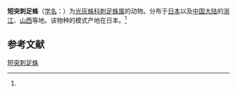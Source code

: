 {{Speciesbox
| name = 短突刺足蛛
| status = 
| status_system = 
| image = 
| genus = Phrurolithus
| species = pennatus
| authority = (Yaginuma, 1969)<ref name='id14208'>{{cite web| url =http://www.bioinfo.cn/db05/BjdwSpecies.php?action=view&id=14208| title =短突刺足蛛| work =《中国动物物种编目数据库》| publisher =中国科学院微生物研究所| author =中国科学院动物研究所| accessdate =2009-04-28| deadurl =yes| archiveurl =https://web.archive.org/web/20160305045436/http://www.bioinfo.cn/db05/BjdwSpecies.php?action=view&id=14208| archivedate =2016-03-05}}</ref>
}}

'''短突刺足蛛'''（[[学名|学名]]：{{lang|la|''Phrurolithus pennatus''}}）为[[光灰蛛科|光灰蛛科]][[刺足蛛属|刺足蛛属]]的动物。分布于[[日本|日本]]以及[[中国大陆|中国大陆]]的[[浙江|浙江]]、[[山西|山西]]等地。该物种的模式产地在日本。<ref name='id14208'/>

== 参考文献 ==
{{reflist}}

{{Wikispecies|Phrurolithus pennatus}}
{{Taxonbar|from=Q2689300}}

[[Category:刺足蛛属|短突刺足蛛]]


{{蜘蛛小作品}}